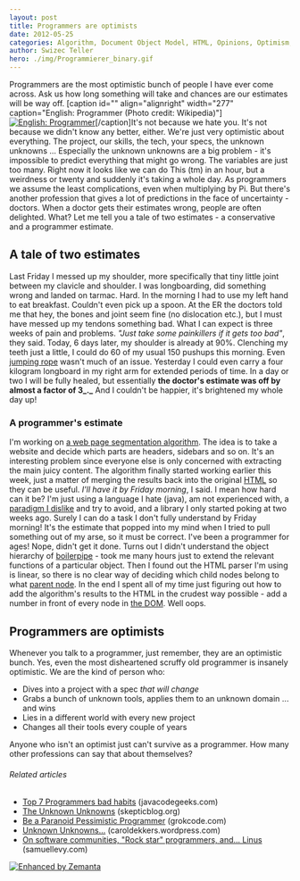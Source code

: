 ```yaml
---
layout: post
title: Programmers are optimists
date: 2012-05-25
categories: Algorithm, Document Object Model, HTML, Opinions, Optimism, Personal, Programmer, Programming, There are known knowns
author: Swizec Teller
hero: ./img/Programmierer_binary.gif
---
```


Programmers are the most optimistic bunch of people I have ever come across. Ask us how long something will take and chances are our estimates will be way off. \[caption id="" align="alignright" width="277" caption="English: Programmer (Photo credit: Wikipedia)"][![English: Programmer](./img/Programmierer_binary.gif "English: Programmer")](http://commons.wikipedia.org/wiki/File:Programmierer_binary.gif)\[/caption]It's not because we hate you. It's not because we didn't know any better, either. We're just very optimistic about everything. The project, our skills, the tech, your specs, the unknown unknowns ... Especially the unknown unknowns are a big problem - it's impossible to predict everything that might go wrong. The variables are just too many. Right now it looks like we can do This (tm) in an hour, but a weirdness or twenty and suddenly it's taking a whole day. As programmers we assume the least complications, even when multiplying by Pi. But there's another profession that gives a lot of predictions in the face of uncertainty - doctors. When a doctor gets their estimates wrong, people are often delighted. What? Let me tell you a tale of two estimates - a conservative and a programmer estimate.

## A tale of two estimates

Last Friday I messed up my shoulder, more specifically that tiny little joint between my clavicle and shoulder. I was longboarding, did something wrong and landed on tarmac. Hard. In the morning I had to use my left hand to eat breakfast. Couldn't even pick up a spoon. At the ER the doctors told me that hey, the bones and joint seem fine (no dislocation etc.), but I must have messed up my tendons something bad. What I can expect is three weeks of pain and problems. _"Just take some painkillers if it gets too bad"_, they said. Today, 6 days later, my shoulder is already at 90%. Clenching my teeth just a little, I could do 60 of my usual 150 pushups this morning. Even [jumping rope](http://en.wikipedia.org/wiki/Skipping_rope "Skipping rope") wasn't much of an issue. Yesterday I could even carry a four kilogram longboard in my right arm for extended periods of time. In a day or two I will be fully healed, but essentially **the doctor's estimate was off by almost a factor of 3_._** And I couldn't be happier, it's brightened my whole day up!

### A programmer's estimate

I'm working on [a web page segmentation algorithm](http://swizec.com/blog/web-page-segmentation/swizec/4364 "Web page segmentation"). The idea is to take a website and decide which parts are headers, sidebars and so on. It's an interesting problem since everyone else is only concerned with extracting the main juicy content. The algorithm finally started working earlier this week, just a matter of merging the results back into the original [HTML](http://en.wikipedia.org/wiki/HTML "HTML") so they can be useful. _I'll have it by Friday morning_, I said. I mean how hard can it be? I'm just using a language I hate (java), am not experienced with, a [paradigm I dislike](http://swizec.com/blog/my-brain-cant-handle-oop-anymore/swizec/4320 "My brain can’t handle OOP anymore") and try to avoid, and a library I only started poking at two weeks ago. Surely I can do a task I don't fully understand by Friday morning! It's the estimate that popped into my mind when I tried to pull something out of my arse, so it must be correct. I've been a programmer for ages! Nope, didn't get it done. Turns out I didn't understand the object hierarchy of [boilerpipe](https://code.google.com/p/boilerpipe/) - took me many hours just to extend the relevant functions of a particular object. Then I found out the HTML parser I'm using is linear, so there is no clear way of deciding which child nodes belong to what [parent node](http://en.wikipedia.org/wiki/Tree_%28data_structure%29 "Tree (data structure)"). In the end I spent all of my time just figuring out how to add the algorithm's results to the HTML in the crudest way possible - add a number in front of every node in [the DOM](http://en.wikipedia.org/wiki/Document_Object_Model "Document Object Model"). Well oops.

## Programmers are optimists

Whenever you talk to a programmer, just remember, they are an optimistic bunch. Yes, even the most disheartened scruffy old programmer is insanely optimistic. We are the kind of person who:

-   Dives into a project with a spec _that will change_
-   Grabs a bunch of unknown tools, applies them to an unknown domain ... and wins
-   Lies in a different world with every new project
-   Changes all their tools every couple of years

Anyone who isn't an optimist just can't survive as a programmer. How many other professions can say that about themselves?

###### Related articles

-   [Top 7 Programmers bad habits](http://www.javacodegeeks.com/2012/05/top-7-programmers-bad-habits.html) (javacodegeeks.com)
-   [The Unknown Unknowns](http://www.skepticblog.org/2012/05/22/the-unknown-unknowns/) (skepticblog.org)
-   [Be a Paranoid Pessimistic Programmer](http://grokcode.com/722/be-a-paranoid-pessimistic-programmer/) (grokcode.com)
-   [Unknown Unknowns...](http://caroldekkers.wordpress.com/2012/04/10/unknown-unknowns/) (caroldekkers.wordpress.com)
-   [On software communities, "Rock star" programmers, and... Linus](http://blog.samuellevy.com/index.php?p=post&id=15) (samuellevy.com)

[![Enhanced by Zemanta](http://img.zemanta.com/zemified_e.png?x-id=5b66d765-5cc0-41b5-806e-f5439b842b30)](http://www.zemanta.com/?px "Enhanced by Zemanta")
